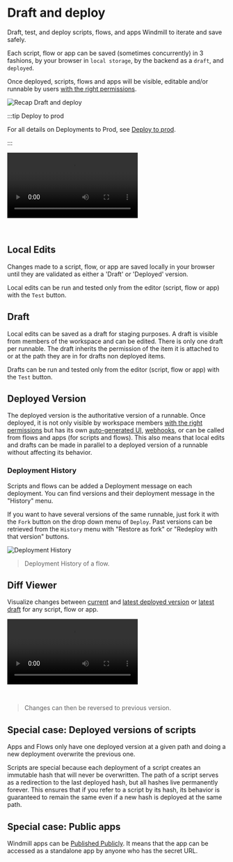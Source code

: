
# Draft and deploy

Draft, test, and deploy scripts, flows, and apps Windmill to iterate and save safely.

Each script, flow or app can be saved (sometimes concurrently) in 3 fashions, by your browser in `local storage`, by the backend as a `draft`, and `deployed`.

Once deployed, scripts, flows and apps will be visible, editable and/or runnable by users [with the right permissions](../16_roles_and_permissions/index.mdx).

![Recap Draft and deploy](./recap_draft_and_deploy.png "Recap Draft and deploy")

:::tip Deploy to prod

For all details on Deployments to Prod, see [Deploy to prod](../../advanced/12_deploy_to_prod/index.mdx).

:::

<video
	className="border-2 rounded-lg object-cover w-full h-full dark:border-gray-800"
	autoPlay
	controls
	id="main-video"
	src="/videos/draft_and_deploy.mp4"
/>

<br />

## Local Edits

Changes made to a script, flow, or app are saved locally in your browser until they are validated as either a 'Draft' or 'Deployed' version.

Local edits can be run and tested only from the editor (script, flow or app) with the `Test` button.

## Draft

Local edits can be saved as a draft for staging purposes. A draft is visible from members of the workspace and can be edited. There is only one draft per runnable. The draft inherits the permission of the item it is attached to or at the path they are in for drafts non deployed items.

Drafts can be run and tested only from the editor (script, flow or app) with the `Test` button.

## Deployed Version

The deployed version is the authoritative version of a runnable. Once deployed, it is not only visible by workspace members [with the right permissions](../16_roles_and_permissions/index.mdx) but has its own [auto-generated UI](../6_auto_generated_uis/index.mdx), [webhooks](../4_webhooks/index.mdx), or can be called from flows and apps (for scripts and flows). This also means that local edits and drafts can be made in parallel to a deployed version of a runnable without affecting its behavior.

### Deployment History

Scripts and flows can be added a Deployment message on each deployment. You can find versions and their deployment message in the "History" menu.

If you want to have several versions of the same runnable, just fork it with the `Fork` button on the drop down menu of `Deploy`. Past versions can be retrieved from the `History` menu with "Restore as fork" or "Redeploy with that version" buttons.

![Deployment History](../../assets/script_editor/deployment_history.png 'Deployment History')

> Deployment History of a flow.

## Diff Viewer

Visualize changes between [current](#local-edits) and [latest deployed version](#deployed-version) or [latest draft](#draft) for any script, flow or app.

<video
	className="border-2 rounded-lg object-cover w-full h-full dark:border-gray-800"
	controls
	src="/videos/diff_viewer.mp4"
/>

<br />

> Changes can then be reversed to previous version.

## Special case: Deployed versions of scripts

Apps and Flows only have one deployed version at a given path and doing a new deployment overwrite the previous one.

Scripts are special because each deployment of a script creates an immutable hash that will never be overwritten. The path of a script serves as a redirection to the last deployed hash, but all hashes live permanently forever. This ensures that if you refer to a script by its hash, its behavior is guaranteed to remain the same even if a new hash is deployed at the same path.

<div className="grid grid-cols-2 gap-6 mb-4">
	<DocCard
		title="Versioning"
		description="Scripts, when deployed, can have a parent script identified by its hash."
		href="/docs/core_concepts/versioning#script-versioning"
	/>
</div>

## Special case: Public apps

Windmill apps can be [Published Publicly](../../apps/8_public_apps.mdx). It means that the app can be accessed as a standalone app by anyone who has the secret URL.

<div className="grid grid-cols-2 gap-6 mb-4">
	<DocCard
		title="Public apps"
		description="Apps can be accessed as a standalone app by anyone who has the secret URL"
		href="/docs/apps/public_apps"
	/>
</div>
